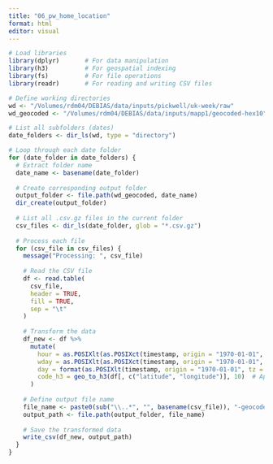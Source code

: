 ```yaml
---
title: "06_pw_home_location"
format: html
editor: visual
---
```


```r
# Load libraries
library(dplyr)       # For data manipulation
library(h3)          # For geospatial indexing
library(fs)          # For file operations
library(readr)       # For reading and writing CSV files
```

```r

# Define working directories
wd <- "/Volumes/rdm04/DEBIAS/data/inputs/pickwell/uk-week/raw"
wd_geocoded <- "/Volumes/rdm04/DEBIAS/data/inputs/mapp1/geocoded-hex10"

# List all subfolders (dates)
date_folders <- dir_ls(wd, type = "directory")

# Loop through each date folder
for (date_folder in date_folders) {
  # Extract folder name
  date_name <- basename(date_folder)
  
  # Create corresponding output folder
  output_folder <- file.path(wd_geocoded, date_name)
  dir_create(output_folder)
  
  # List all .csv.gz files in the current folder
  csv_files <- dir_ls(date_folder, glob = "*.csv.gz")
  
  # Process each file
  for (csv_file in csv_files) {
    message("Processing: ", csv_file)
    
    # Read the CSV file
    df <- read.table(
      csv_file,
      header = TRUE,
      fill = TRUE,
      sep = "\t"
    )
    
    # Transform the data
    df_new <- df %>%
      mutate(
        hour = as.POSIXlt(as.POSIXct(timestamp, origin = "1970-01-01", tz = "GMT"))$hour,
        wday = as.POSIXlt(as.POSIXct(timestamp, origin = "1970-01-01", tz = "GMT"))$wday,
        day = format(as.POSIXlt(timestamp, origin = "1970-01-01", tz = "GMT"), "%Y-%m-%d"),
        code_h3 = geo_to_h3(df[, c("latitude", "longitude")], 10)  # Apply geo_to_h3 function
      )
    
    # Define output file name
    file_name <- paste0(sub("\\..*", "", basename(csv_file)), "-geocoded.csv.gz")
    output_path <- file.path(output_folder, file_name)
    
    # Save the transformed data
    write_csv(df_new, output_path)
  }
}

```
